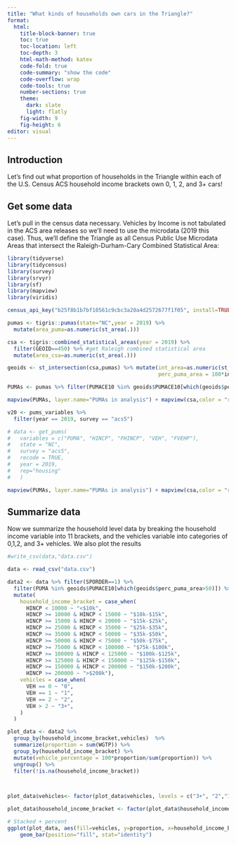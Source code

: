 ```yaml
---
title: "What kinds of households own cars in the Triangle?"
format: 
  html:
    title-block-banner: true
    toc: true
    toc-location: left
    toc-depth: 3
    html-math-method: katex
    code-fold: true
    code-summary: "show the code"
    code-overflow: wrap
    code-tools: true
    number-sections: true
    theme: 
      dark: slate
      light: flatly
    fig-width: 9
    fig-height: 6
editor: visual
---
```


## Introduction

Let's find out what proportion of households in the Triangle within each of the U.S. Census ACS household income brackets own 0, 1, 2, and 3+ cars!

## Get some data

Let's pull in the census data necessary. Vehicles by Income is not tabulated in the ACS area releases so we'll need to use the microdata (2019 this case). Thus, we'll define the Triangle as all Census Public Use Microdata Areas that intersect the Raleigh-Durham-Cary Combined Statistical Area:

```r
library(tidyverse)
library(tidycensus)
library(survey)
library(srvyr)
library(sf)
library(mapview)
library(viridis)

census_api_key("b25f8b1b7bf10561c9cbc3a20a4d2572677f1f05", install=TRUE,overwrite=TRUE)

pumas <- tigris::pumas(state="NC",year = 2019) %>% 
  mutate(area_puma=as.numeric(st_area(.)))

csa <- tigris::combined_statistical_areas(year = 2019) %>% 
  filter(GEOID==450) %>% #get Raleigh combined statistical area
  mutate(area_csa=as.numeric(st_area(.)))

geoids <- st_intersection(csa,pumas) %>% mutate(int_area=as.numeric(st_area(.)),
                                                perc_puma_area = 100*int_area/area_puma)

PUMAs <- pumas %>% filter(PUMACE10 %in% geoids$PUMACE10[which(geoids$perc_puma_area>50)])

mapview(PUMAs, layer.name="PUMAs in analysis") + mapview(csa,color = "red", lwd=2,alpha.regions=0, col.region="red", layer.name="Raleigh-Durham-Cary CSA")

v20 <- pums_variables %>% 
  filter(year == 2019, survey == "acs5")

# data <- get_pums(
#   variables = c("PUMA", "HINCP", "FHINCP", "VEH", "FVEHP"),
#   state = "NC",
#   survey = "acs5",
#   recode = TRUE,
#   year = 2019,
#   rep="housing"
#   ) 
```

```r
mapview(PUMAs, layer.name="PUMAs in analysis") + mapview(csa,color = "red", lwd=2,alpha.regions=0, col.region="red", layer.name="Raleigh-Durham-Cary CSA")
```

## Summarize data

Now we summarize the household level data by breaking the household income variable into 11 brackets, and the vehicles variable into categories of 0,1,2, and 3+ vehicles. We also plot the results

```r
#write_csv(data,"data.csv")

data <- read_csv("data.csv")

data2 <- data %>% filter(SPORDER==1) %>% 
  filter(PUMA %in% geoids$PUMACE10[which(geoids$perc_puma_area>50)]) %>%
  mutate(
    household_income_bracket = case_when(
      HINCP < 10000 ~ "<$10k",
      HINCP >= 10000 & HINCP < 15000 ~ "$10k-$15k",
      HINCP >= 15000 & HINCP < 20000 ~ "$15k-$25k",
      HINCP >= 25000 & HINCP < 35000 ~ "$25k-$35k",
      HINCP >= 35000 & HINCP < 50000 ~ "$35k-$50k",
      HINCP >= 50000 & HINCP < 75000 ~ "$50k-$75k",
      HINCP >= 75000 & HINCP < 100000 ~ "$75k-$100k",
      HINCP >= 100000 & HINCP < 125000 ~ "$100k-$125k",
      HINCP >= 125000 & HINCP < 150000 ~ "$125k-$150k",
      HINCP >= 150000 & HINCP < 200000 ~ "$150k-$200k",
      HINCP >= 200000 ~ ">$200k"),
    vehicles = case_when(
      VEH == 0 ~ "0",
      VEH == 1 ~ "1",
      VEH == 2 ~ "2",
      VEH > 2 ~ "3+",
    )
  )

plot_data <- data2 %>%
  group_by(household_income_bracket,vehicles)  %>%
  summarize(proportion = sum(WGTP)) %>%
  group_by(household_income_bracket) %>%
  mutate(vehicle_percentage = 100*proportion/sum(proportion)) %>%
  ungroup() %>% 
  filter(!is.na(household_income_bracket))

 

plot_data$vehicles<- factor(plot_data$vehicles, levels = c("3+", "2","1","0")) 

plot_data$household_income_bracket <- factor(plot_data$household_income_bracket, levels = c("<$10k","$10k-$15k","$15k-$25k","$25k-$35k","$35k-$50k","$50k-$75k","$75k-$100k","$100k-$125k","$125k-$150k","$150k-$200k",">$200k")) 

# Stacked + percent
ggplot(plot_data, aes(fill=vehicles, y=proportion, x=household_income_bracket)) + 
    geom_bar(position="fill", stat="identity")

  


```
